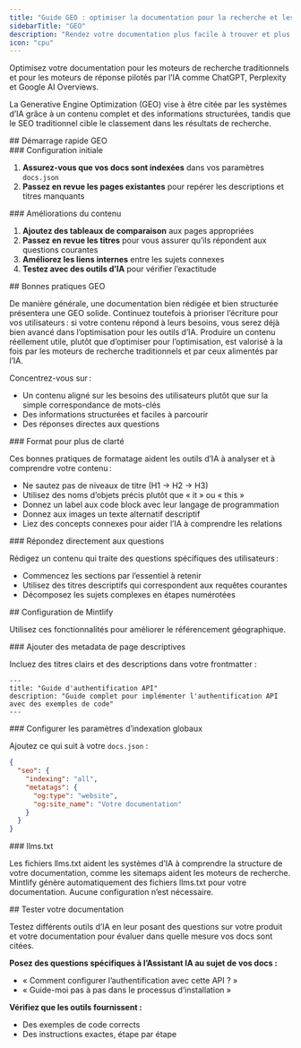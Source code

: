 ```yaml
---
title: "Guide GEO : optimiser la documentation pour la recherche et les moteurs de réponse IA"
sidebarTitle: "GEO"
description: "Rendez votre documentation plus facile à trouver et plus souvent citée par les outils d’IA"
icon: "cpu"
---
```


Optimisez votre documentation pour les moteurs de recherche traditionnels et pour les moteurs de réponse pilotés par l’IA comme ChatGPT, Perplexity et Google AI Overviews.

La Generative Engine Optimization (GEO) vise à être citée par les systèmes d’IA grâce à un contenu complet et des informations structurées, tandis que le SEO traditionnel cible le classement dans les résultats de recherche.



<div id="geo-quickstart">
  ## Démarrage rapide GEO
</div>

<div id="initial-setup">
  ### Configuration initiale
</div>

1. **Assurez-vous que vos docs sont indexées** dans vos paramètres `docs.json`
2. **Passez en revue les pages existantes** pour repérer les descriptions et titres manquants

<div id="content-improvements">
  ### Améliorations du contenu
</div>

1. **Ajoutez des tableaux de comparaison** aux pages appropriées
2. **Passez en revue les titres** pour vous assurer qu’ils répondent aux questions courantes
3. **Améliorez les liens internes** entre les sujets connexes
4. **Testez avec des outils d’IA** pour vérifier l’exactitude



<div id="geo-best-practices">
  ## Bonnes pratiques GEO
</div>

De manière générale, une documentation bien rédigée et bien structurée présentera une GEO solide. Continuez toutefois à prioriser l’écriture pour vos utilisateurs : si votre contenu répond à leurs besoins, vous serez déjà bien avancé dans l’optimisation pour les outils d’IA. Produire un contenu réellement utile, plutôt que d’optimiser pour l’optimisation, est valorisé à la fois par les moteurs de recherche traditionnels et par ceux alimentés par l’IA.

Concentrez-vous sur :

- Un contenu aligné sur les besoins des utilisateurs plutôt que sur la simple correspondance de mots-clés
- Des informations structurées et faciles à parcourir
- Des réponses directes aux questions

<div id="format-for-clarity">
  ### Format pour plus de clarté
</div>

Ces bonnes pratiques de formatage aident les outils d’IA à analyser et à comprendre votre contenu :

- Ne sautez pas de niveaux de titre (H1 → H2 → H3)
- Utilisez des noms d’objets précis plutôt que « it » ou « this »
- Donnez un label aux code block avec leur langage de programmation
- Donnez aux images un texte alternatif descriptif
- Liez des concepts connexes pour aider l’IA à comprendre les relations

<div id="answer-questions-directly">
  ### Répondez directement aux questions
</div>

Rédigez un contenu qui traite des questions spécifiques des utilisateurs :

- Commencez les sections par l’essentiel à retenir
- Utilisez des titres descriptifs qui correspondent aux requêtes courantes
- Décomposez les sujets complexes en étapes numérotées



<div id="mintlify-configuration">
  ## Configuration de Mintlify
</div>

Utilisez ces fonctionnalités pour améliorer le référencement géographique.

<div id="add-descriptive-page-metadata">
  ### Ajouter des metadata de page descriptives
</div>

Incluez des titres clairs et des descriptions dans votre frontmatter :

```mdx
---
title: "Guide d'authentification API"
description: "Guide complet pour implémenter l'authentification API avec des exemples de code"
---
```

<div id="configure-global-indexing-settings">
  ### Configurer les paramètres d’indexation globaux
</div>

Ajoutez ce qui suit à votre `docs.json` :

```json
{
  "seo": {
    "indexing": "all",
    "metatags": {
      "og:type": "website",
      "og:site_name": "Votre documentation"
    }
  }
}
```

<div id="llmstxt">
  ### llms.txt
</div>

Les fichiers llms.txt aident les systèmes d’IA à comprendre la structure de votre documentation, comme les sitemaps aident les moteurs de recherche. Mintlify génère automatiquement des fichiers llms.txt pour votre documentation. Aucune configuration n’est nécessaire.


<div id="testing-your-documentation">
  ## Tester votre documentation
</div>

Testez différents outils d’IA en leur posant des questions sur votre produit et votre documentation pour évaluer dans quelle mesure vos docs sont citées.

**Posez des questions spécifiques à l’Assistant IA au sujet de vos docs :**
- « Comment configurer l’authentification avec cette API ? »
- « Guide-moi pas à pas dans le processus d’installation »

**Vérifiez que les outils fournissent :**
- Des exemples de code corrects
- Des instructions exactes, étape par étape
